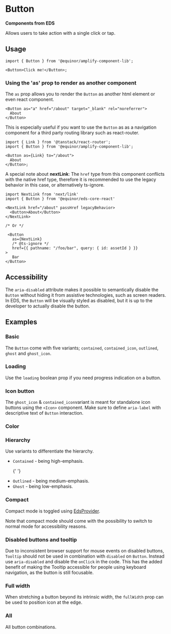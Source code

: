
# Button

**Components from EDS**

Allows users to take action with a single click or tap.

<Links
  ariaUrl="https://www.w3.org/WAI/ARIA/apg/patterns/button/"
  figmaUrl="https://www.figma.com/file/0bGXR2sCwMVSDNyyzu5BXrO5/UI%E2%80%94User-Interface?node-id=17394%3A47297"
  sourceUrl="https://github.com/equinor/design-system/tree/develop/packages/eds-core-react/src/components/Button"
  edsSBUrl="https://storybook.eds.equinor.com/?path=/docs/inputs-button-button--docs"
/>

<Primary />

<Controls />

<Source />

## Usage

```tsx
import { Button } from '@equinor/amplify-component-lib';

<Button>Click me!</Button>;
```

### Using the 'as' prop to render as another component

The `as` prop allows you to render the `Button` as another html element or even react component.

```tsx
<Button as="a" href="/about" target="_blank" rel="noreferrer">
  About
</Button>
```

This is especially useful if you want to use the `Button` as as a navigation component for a third party routing library such as react-router.

```tsx
import { Link } from '@tanstack/react-router';
import { Button } from '@equinor/amplify-component-lib';

<Button as={Link} to="/about">
  About
</Button>;
```

A special note about **nextLink**: The `href` type from this component conflicts with the native href type, therefore it is recommended to use the legacy behavior in this case, or alternatively ts-ignore.

```tsx
import NextLink from 'next/link'
import { Button } from '@equinor/eds-core-react'

<NextLink href="/about" passHref legacyBehavior>
  <Button>About</Button>
</NextLink>

/* Or */

 <Button
   as={NextLink}
   /* @ts-ignore */
   href={{ pathname: "/foo/bar", query: { id: assetId } }}
>
   Bar
</Button>
```

## Accessibility

The `aria-disabled` attribute makes it possible to semantically disable the `Button` without hiding it from assistive technologies, such as screen readers.
In EDS, the `Button` will be visually styled as disabled, but it is up to the developer to actually disable the button.

<Canvas of={ComponentStories.Accessibility} />

## Examples

### Basic

The `Button` come with five variants; `contained`, `contained_icon`, `outlined`, `ghost` and `ghost_icon`.

<Canvas of={ComponentStories.Basic} />

### Loading

Use the `loading` boolean prop if you need progress indication on a button.

<Canvas of={ComponentStories.LoadingState} />

### Icon button

The `ghost_icon` & `contained_icon`variant is meant for standalone icon buttons using the `<Icon>` component.
Make sure to define `aria-label` with descriptive text of `Button` interaction.

<Canvas of={ComponentStories.IconButton} />

### Color

<Canvas of={ComponentStories.Color} />

### Hierarchy

Use variants to differentiate the hierarchy.

<ul>
  <li>
    <code>Contained</code> - being high-emphasis.
  </li>

{' '}

<li>
  <code>Outlined</code> - being medium-emphasis.
</li>

  <li>
    <code>Ghost</code> - being low-emphasis.
  </li>
</ul>

<Canvas of={ComponentStories.Hierarchy} />

### Compact

Compact mode is toggled using [EdsProvider](?path=/docs/edsprovider--introduction).

Note that compact mode should come with the possibility to switch to normal mode for accessibility reasons.

<Canvas of={ComponentStories.Compact} />

### Disabled buttons and tooltip

Due to inconsistent browser support for mouse events on disabled buttons, `Tooltip`
should not be used in combination with `disabled` on `Button`. Instead use `aria-disabled`
and disable the `onClick` in the code. This has the added benefit of making the
Tooltip accessible for people using keyboard navigation, as the button is still focusable.

<Canvas of={ComponentStories.WithTooltip} />

### Full width

When stretching a button beyond its intrinsic width, the `fullWidth` prop can be used to position icon at the edge.

<Canvas of={ComponentStories.FullWidth} />

### All

All button combinations.

<Canvas of={ComponentStories.All} />
